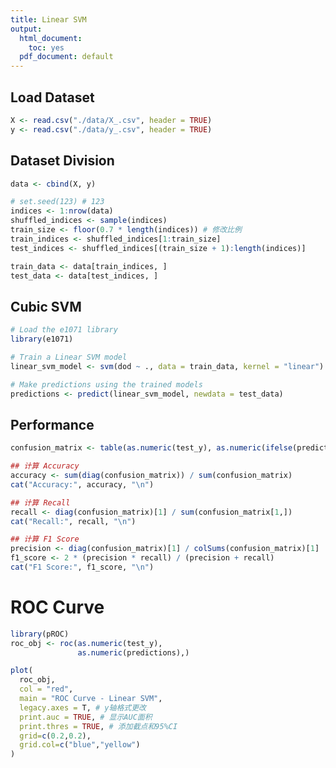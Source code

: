 ```yaml
---
title: Linear SVM
output:
  html_document: 
    toc: yes
  pdf_document: default
---
```


## Load Dataset

```r
X <- read.csv("./data/X_.csv", header = TRUE)
y <- read.csv("./data/y_.csv", header = TRUE)
```

## Dataset Division

```r
data <- cbind(X, y)

# set.seed(123) # 123
indices <- 1:nrow(data)
shuffled_indices <- sample(indices)
train_size <- floor(0.7 * length(indices)) # 修改比例
train_indices <- shuffled_indices[1:train_size]
test_indices <- shuffled_indices[(train_size + 1):length(indices)]

train_data <- data[train_indices, ]
test_data <- data[test_indices, ]

```

## Cubic SVM

```r
# Load the e1071 library
library(e1071)

# Train a Linear SVM model
linear_svm_model <- svm(dod ~ ., data = train_data, kernel = "linear")

# Make predictions using the trained models
predictions <- predict(linear_svm_model, newdata = test_data)

```

## Performance

```r
confusion_matrix <- table(as.numeric(test_y), as.numeric(ifelse(predictions > 0.5, 1, 0)))

## 计算 Accuracy
accuracy <- sum(diag(confusion_matrix)) / sum(confusion_matrix)
cat("Accuracy:", accuracy, "\n")

## 计算 Recall
recall <- diag(confusion_matrix)[1] / sum(confusion_matrix[1,])
cat("Recall:", recall, "\n")

## 计算 F1 Score
precision <- diag(confusion_matrix)[1] / colSums(confusion_matrix)[1]
f1_score <- 2 * (precision * recall) / (precision + recall)
cat("F1 Score:", f1_score, "\n")

```

# ROC Curve

```r
library(pROC)
roc_obj <- roc(as.numeric(test_y), 
               as.numeric(predictions),)

plot(
  roc_obj,
  col = "red", 
  main = "ROC Curve - Linear SVM",
  legacy.axes = T, # y轴格式更改
  print.auc = TRUE, # 显示AUC面积
  print.thres = TRUE, # 添加截点和95%CI
  grid=c(0.2,0.2),
  grid.col=c("blue","yellow")
)
```